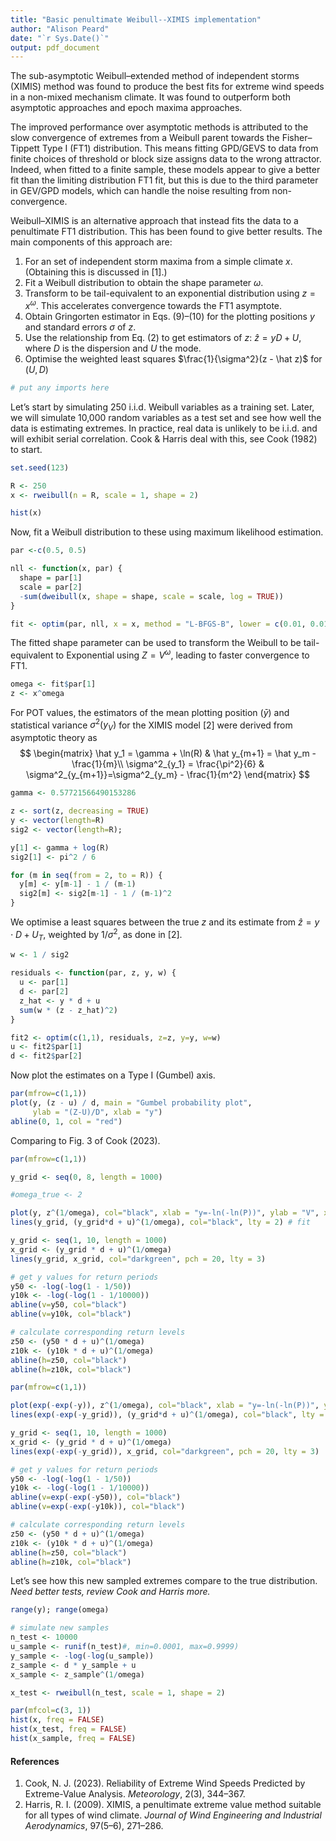 ```yaml
---
title: "Basic penultimate Weibull--XIMIS implementation"
author: "Alison Peard"
date: "`r Sys.Date()`"
output: pdf_document
---
```


The sub-asymptotic Weibull--extended method of independent storms (XIMIS) method was found to produce the best fits for extreme wind speeds in a non-mixed mechanism climate. It was found to outperform both asymptotic approaches and epoch maxima approaches.

The improved performance over asymptotic methods is attributed to the slow convergence of extremes from a Weibull parent towards the Fisher--Tippett Type I (FT1) distribution. This means fitting GPD/GEVS to data from finite choices of threshold or block size assigns data to the wrong attractor. Indeed, when fitted to a finite sample, these models appear to give a better fit than the limiting distribution FT1 fit, but this is due to the third parameter in GEV/GPD models, which can handle the noise resulting from non-convergence.

Weibull--XIMIS is an alternative approach that instead fits the data to a penultimate FT1 distribution. This has been found to give better results. The main components of this approach are:

1. For an set of independent storm maxima from a simple climate $x$. (Obtaining this is discussed in [1].)
2. Fit a Weibull distribution to obtain the shape parameter $\omega$.
3. Transform to be tail-equivalent to an exponential distribution using $z=x^{\omega}$. This accelerates convergence towards the FT1 asymptote.
4. Obtain Gringorten estimator in Eqs. (9)--(10) for the plotting positions $y$ and standard errors $\sigma$ of $z$.
5. Use the relationship from Eq. (2) to get estimators of $z$: $\hat{z} = yD + U$, where $D$ is the dispersion and $U$ the mode.
6. Optimise the weighted least squares $\frac{1}{\sigma^2}(z - \hat z)$ for $(U,D$)

```r
# put any imports here
```

Let's start by simulating 250 i.i.d. Weibull variables as a training set. Later, we will simulate 10,000 random variables as a test set and see how well the data is estimating extremes. In practice, real data is unlikely to be i.i.d. and will exhibit serial correlation. Cook & Harris deal with this, see Cook (1982) to start. 

```r
set.seed(123)

R <- 250
x <- rweibull(n = R, scale = 1, shape = 2)

hist(x)
```

Now, fit a Weibull distribution to these using maximum likelihood estimation.

```r
par <-c(0.5, 0.5)

nll <- function(x, par) {
  shape = par[1]
  scale = par[2]
  -sum(dweibull(x, shape = shape, scale = scale, log = TRUE))
}

fit <- optim(par, nll, x = x, method = "L-BFGS-B", lower = c(0.01, 0.01))
```

The fitted shape parameter can be used to transform the Weibull to be tail-equivalent to Exponential using $Z=V^{\omega}$, leading to faster convergence to FT1.

```r
omega <- fit$par[1]
z <- x^omega
```


For POT values, the estimators of the mean plotting position ($\bar{y}$) and statistical variance $\sigma^2(y_V)$ for the XIMIS model [2] were derived from asymptotic theory as
$$
\begin{matrix}
\hat y_1 = \gamma + \ln(R) & \hat y_{m+1} = \hat y_m - \frac{1}{m}\\
\sigma^2_{y_1} = \frac{\pi^2}{6} & \sigma^2_{y_{m+1}}=\sigma^2_{y_m} - \frac{1}{m^2}
\end{matrix}
$$

```r
gamma <- 0.57721566490153286

z <- sort(z, decreasing = TRUE)
y <- vector(length=R)
sig2 <- vector(length=R);

y[1] <- gamma + log(R)
sig2[1] <- pi^2 / 6

for (m in seq(from = 2, to = R)) {
  y[m] <- y[m-1] - 1 / (m-1)
  sig2[m] <- sig2[m-1] - 1 / (m-1)^2
}
```

We optimise a least squares between the true $z$ and its estimate from $\hat{z} = y\cdot D + U_T$, weighted by $1/\sigma^2$, as done in [2].

```r
w <- 1 / sig2

residuals <- function(par, z, y, w) {
  u <- par[1]
  d <- par[2]
  z_hat <- y * d + u
  sum(w * (z - z_hat)^2)
}

fit2 <- optim(c(1,1), residuals, z=z, y=y, w=w)
u <- fit2$par[1]
d <- fit2$par[2]
```

Now plot the estimates on a Type I (Gumbel) axis.

```r
par(mfrow=c(1,1))
plot(y, (z - u) / d, main = "Gumbel probability plot",
     ylab = "(Z-U)/D", xlab = "y")
abline(0, 1, col = "red")
```
Comparing to Fig. 3 of Cook (2023).

```r
par(mfrow=c(1,1))

y_grid <- seq(0, 8, length = 1000)

#omega_true <- 2

plot(y, z^(1/omega), col="black", xlab = "y=-ln(-ln(P))", ylab = "V", xlim = c(0, 10), pch = 20) # data
lines(y_grid, (y_grid*d + u)^(1/omega), col="black", lty = 2) # fit

y_grid <- seq(1, 10, length = 1000)
x_grid <- (y_grid * d + u)^(1/omega)
lines(y_grid, x_grid, col="darkgreen", pch = 20, lty = 3)

# get y values for return periods
y50 <- -log(-log(1 - 1/50))
y10k <- -log(-log(1 - 1/10000))
abline(v=y50, col="black") 
abline(v=y10k, col="black")

# calculate corresponding return levels
z50 <- (y50 * d + u)^(1/omega)
z10k <- (y10k * d + u)^(1/omega)
abline(h=z50, col="black") 
abline(h=z10k, col="black") 
```

```r
par(mfrow=c(1,1))

plot(exp(-exp(-y)), z^(1/omega), col="black", xlab = "y=-ln(-ln(P))", ylab = "V", pch = 20) # data
lines(exp(-exp(-y_grid)), (y_grid*d + u)^(1/omega), col="black", lty = 2) # fit

y_grid <- seq(1, 10, length = 1000)
x_grid <- (y_grid * d + u)^(1/omega)
lines(exp(-exp(-y_grid)), x_grid, col="darkgreen", pch = 20, lty = 3)

# get y values for return periods
y50 <- -log(-log(1 - 1/50))
y10k <- -log(-log(1 - 1/10000))
abline(v=exp(-exp(-y50)), col="black") 
abline(v=exp(-exp(-y10k)), col="black")

# calculate corresponding return levels
z50 <- (y50 * d + u)^(1/omega)
z10k <- (y10k * d + u)^(1/omega)
abline(h=z50, col="black") 
abline(h=z10k, col="black") 
```

Let's see how this new sampled extremes compare to the true distribution. _Need better tests, review Cook and Harris more._

```r
range(y); range(omega)

```

```r
# simulate new samples
n_test <- 10000
u_sample <- runif(n_test)#, min=0.0001, max=0.9999)
y_sample <- -log(-log(u_sample))
z_sample <- d * y_sample + u
x_sample <- z_sample^(1/omega)

x_test <- rweibull(n_test, scale = 1, shape = 2)

par(mfcol=c(3, 1))
hist(x, freq = FALSE)
hist(x_test, freq = FALSE)
hist(x_sample, freq = FALSE)
```

#### References

1. Cook, N. J. (2023). Reliability of Extreme Wind Speeds Predicted by Extreme-Value Analysis. *Meteorology*, 2(3), 344--367.
2. Harris, R. I. (2009). XIMIS, a penultimate extreme value method suitable for all types of wind climate. *Journal of Wind Engineering and Industrial Aerodynamics*, 97(5--6), 271--286. 